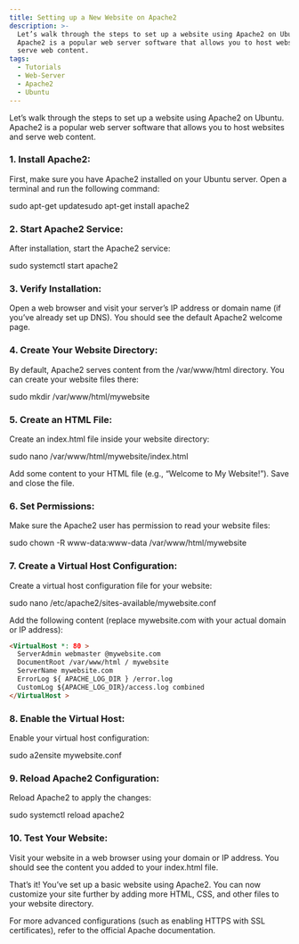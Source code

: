```yaml
---
title: Setting up a New Website on Apache2
description: >-
  Let’s walk through the steps to set up a website using Apache2 on Ubuntu.
  Apache2 is a popular web server software that allows you to host websites and
  serve web content. 
tags:
  - Tutorials
  - Web-Server
  - Apache2
  - Ubuntu
---
```


Let’s walk through the steps to set up a website using Apache2 on Ubuntu. Apache2 is a popular web server software that allows you to host websites and serve web content. 

### 1. Install Apache2:

First, make sure you have Apache2 installed on your Ubuntu server. Open a terminal and run the following command:

sudo apt-get updatesudo apt-get install apache2

### &#xA;2\. Start Apache2 Service:

After installation, start the Apache2 service:

sudo systemctl start apache2

### &#xA;3\. Verify Installation:

Open a web browser and visit your server’s IP address or domain name (if you’ve already set up DNS). You should see the default Apache2 welcome page.


### 4. Create Your Website Directory:

By default, Apache2 serves content from the /var/www/html directory. You can create your website files there:

sudo mkdir /var/www/html/mywebsite

### &#xA;5\. Create an HTML File:

Create an index.html file inside your website directory:

sudo nano /var/www/html/mywebsite/index.html

Add some content to your HTML file (e.g., “Welcome to My Website!”). Save and close the file.

### &#xA;6\. Set Permissions:

Make sure the Apache2 user has permission to read your website files:

sudo chown -R www-data\:www-data /var/www/html/mywebsite

### &#xA;7\. Create a Virtual Host Configuration:

Create a virtual host configuration file for your website:

sudo nano /etc/apache2/sites-available/mywebsite.conf


Add the following content (replace mywebsite.com with your actual domain or IP address):

```html
<VirtualHost *: 80 > 
  ServerAdmin webmaster @mywebsite.com
  DocumentRoot /var/www/html / mywebsite
  ServerName mywebsite.com
  ErrorLog ${ APACHE_LOG_DIR } /error.log
  CustomLog ${APACHE_LOG_DIR}/access.log combined
</VirtualHost >
```

### &#xA;8\. Enable the Virtual Host:

Enable your virtual host configuration:

sudo a2ensite mywebsite.conf

### &#xA;9\. Reload Apache2 Configuration:

Reload Apache2 to apply the changes:

sudo systemctl reload apache2

### &#xA;10\. Test Your Website:

Visit your website in a web browser using your domain or IP address. You should see the content you added to your index.html file.

That’s it! You’ve set up a basic website using Apache2. You can now customize your site further by adding more HTML, CSS, and other files to your website directory. 

For more advanced configurations (such as enabling HTTPS with SSL certificates), refer to the official Apache documentation.
